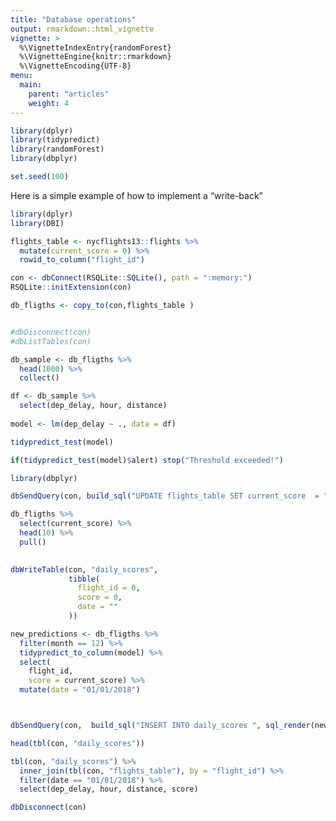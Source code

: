 ```yaml
---
title: "Database operations"
output: rmarkdown::html_vignette
vignette: >
  %\VignetteIndexEntry{randomForest}
  %\VignetteEngine{knitr::rmarkdown}
  %\VignetteEncoding{UTF-8}
menu:
  main:
    parent: "articles"
    weight: 4
---
```


```r
library(dplyr)
library(tidypredict)
library(randomForest)
library(dbplyr)

set.seed(100)
```

Here is a simple example of how to implement a "write-back" 

```r
library(dplyr)
library(DBI)

flights_table <- nycflights13::flights %>%
  mutate(current_score = 0) %>%
  rowid_to_column("flight_id")

con <- dbConnect(RSQLite::SQLite(), path = ":memory:")
RSQLite::initExtension(con)

db_fligths <- copy_to(con,flights_table )


#dbDisconnect(con)
#dbListTables(con)
```

```r
db_sample <- db_fligths %>%
  head(1000) %>%
  collect() 
```

```r
df <- db_sample %>%
  select(dep_delay, hour, distance)
  
model <- lm(dep_delay ~ ., data = df)

```

```r
tidypredict_test(model)
```

```r
if(tidypredict_test(model)$alert) stop("Threshold exceeded!")
```

```r
library(dbplyr)

dbSendQuery(con, build_sql("UPDATE flights_table SET current_score  = ", translate_sql(!!tidypredict_sql(model, con), con = con)))
```

```r
db_fligths %>%
  select(current_score) %>%
  head(10) %>%
  pull()
  
```

```r
  
dbWriteTable(con, "daily_scores", 
             tibble(
               flight_id = 0,
               score = 0,
               date = ""
             ))

new_predictions <- db_fligths %>%
  filter(month == 12) %>% 
  tidypredict_to_column(model) %>%
  select(
    flight_id,
    score = current_score) %>%
  mutate(date = "01/01/2018")



dbSendQuery(con,  build_sql("INSERT INTO daily_scores ", sql_render(new_predictions, con = con), con = con))

head(tbl(con, "daily_scores"))

```


```r
tbl(con, "daily_scores") %>%
  inner_join(tbl(con, "flights_table"), by = "flight_id") %>%
  filter(date == "01/01/2018") %>%
  select(dep_delay, hour, distance, score)
```
```r
dbDisconnect(con)
```